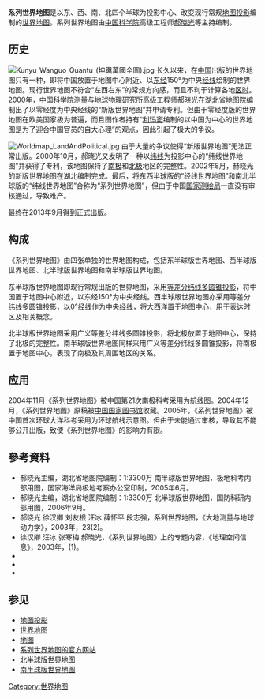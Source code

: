 '''系列世界地图'''是以东、西、南、北四个半球为投影中心、改变现行常规[[投影|地图投影]]编制的[[世界地图|世界地图]]。系列世界地图由[[中国科学院|中国科学院]]高级工程师[[郝晓光|郝晓光]]等主持编制。

== 历史 ==
[[File:Kunyu_Wanguo_Quantu_(坤輿萬國全圖).jpg|thumb]]
长久以来，在[[中国|中国]]出版的世界地图只有一种，即将中国放置于地图中心附近、以[[东经|东经]]150°为中央[[经线|经线]]绘制的世界地图。现行世界地图不符合“左西右东”的常规方向感，而且不利于计算各地[[区时|区时]]。2000年，中国科学院测量与地球物理研究所高级工程师郝晓光在[[湖北省地图院|湖北省地图院]]编制出了以零经度为中央经线的“新版世界地图”并申请专利。但由于零经度版的世界地图在欧美国家极为普遍，而且图作者持有“[[利玛窦|利玛窦]]编制的以中国为中心的世界地图是为了迎合中国官员的自大心理”的观点，因此引起了极大的争议。

[[File:Worldmap_LandAndPolitical.jpg|thumb]]
由于大量的争议使得“新版世界地图”无法正常出版。2000年10月，郝晓光又发明了一种以[[纬线|纬线]]为投影中心的“纬线世界地图”并获得了专利，该地图保持了[[南极|南极]]和[[北极|北极]]地区的完整性。2002年8月，赫晓光的新版世界地图在湖北编制完成。最后，将东西半球版的“经线世界地图”和南北半球版的“纬线世界地图”合称为“系列世界地图”，但由于中国[[国家测绘局|国家测绘局]]一直没有审核通过，导致难产。

最终在2013年9月得到正式出版。

== 构成 ==
《系列世界地图》由四张单独的世界地图构成，包括东半球版世界地图、西半球版世界地图、北半球版世界地图和南半球版世界地图。

东半球版世界地图即现行常规出版的世界地图，采用[[等差分纬线多圆锥投影|等差分纬线多圆锥投影]]，将中国置于地图中心附近，以东经150°为中央经线。西半球版世界地图亦采用等差分纬线多圆锥投影，以0°经线作为中央经线，将大西洋置于地图中心，用于表达时区及相关概念。

北半球版世界地图采用广义等差分纬线多圆锥投影，将北极放置于地图中心，保持了北极的完整性。南半球版世界地图同样采用广义等差分纬线多圆锥投影，将南极置于地图中心，表现了南极及其周围地区的关系。

== 应用 ==
2004年11月《系列世界地图》被中国第21次南极科考采用为航线图。2004年12月，《系列世界地图》原稿被[[中国国家图书馆|中国国家图书馆]]收藏。2005年，《系列世界地图》被中国首次环球大洋科考采用为环球航线示意图。但由于未能通过审核，导致其不能够公开出版，致使《系列世界地图》的影响力有限。

==參考資料==
<div class="references-small">
<references />
*郝晓光主编，湖北省地图院编制：1:3300万 南半球版世界地图，极地科考内部用图，国家海洋局极地考察办公室印制，2005年6月。
*郝晓光主编，湖北省地图院编制：1:3300万 北半球版世界地图，国防科研内部用图，2006年9月。
*郝晓光 徐汉卿 刘友根 汪冰 薛怀平 段志强，系列世界地图，《大地测量与地球动力学》，2003年，23(2)。
*徐汉卿 汪冰 张寒梅 郝晓光，《系列世界地图》上的专题内容，《地理空间信息》，2003年，(1)。
*{{cite book |last= |first= |author=郝晓光 吕健 徐汉卿 |authorlink= |coauthors= |editor= |others= |title=苹果裡的五角星——系列世界地图诞生纪实 |origdate= |origyear= |origmonth= |url= |format= |accessdate= |accessyear= |accessmonth= |edition= |series= |publisher=光明日报出版社 |location=北京 |language=中文 |isbn=7-80145-799-4 |oclc= |doi= |id= |pages= |chapter= |chapterurl= |quote= |date=2003年9月}} 
*{{cite book |last= |first= |author=徐汉卿 廖小韵 |authorlink= |coauthors= |editor= |others= |title=给你一个新世界：系列世界地图的故事 |origdate= |origyear= |origmonth= |url= |format= |accessdate= |accessyear= |accessmonth= |edition= |series= |publisher=湖北少年儿童出版社 |location=武汉 |language=中文 |isbn=7-5353-3086-X |oclc= |doi= |id= |pages= |chapter= |chapterurl= |quote= |date=2005年7月}}
*{{cite news |first= |last= |authorlink= |author=吕所知 |coauthors= |title=新华社：新版中文世界地图一鸣惊人 郝晓光：“地图”6年未获“准生证” |url= |format= |work=武汉晚报 |publisher= |location=武汉 |id= |pages=8 |page= |date=2005-12-28 |accessdate=2008-11-02 |language=中文 |quote= |archiveurl= |archivedate= }}
</div>

== 参见 ==
*[[地图投影|地图投影]]
*[[世界地图|世界地图]]
*[[地图|地图]]
*[http://www.hxgmap.com/ 系列世界地图的官方网站] {{Wayback|url=http://www.hxgmap.com/ |date=20081028175319 }}
*[http://www.hxgmap.com/north0709.jpg 北半球版世界地图]{{dead link|date=2018年4月 |bot=InternetArchiveBot |fix-attempted=yes }}
*[http://www.hxgmap.com/south0709.jpg 南半球版世界地图]{{dead link|date=2018年4月 |bot=InternetArchiveBot |fix-attempted=yes }}

[[Category:世界地图|Category:世界地图]]